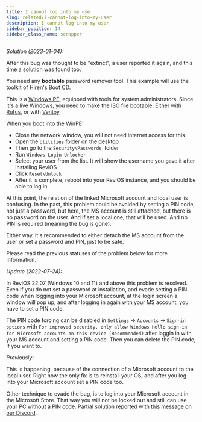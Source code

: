 ```yaml
---
title: I cannot log into my use
slug: related/i-cannot-log-into-my-user
description: I cannot log into my user
sidebar_position: 14
sidebar_class_name: scrapper
---
```


*Solution (2023-01-04):*

After this bug was thought to be "extinct", a user reported it again, and this time a solution was found too.

You need any **bootable** password remover tool. This example will use the toolkit of [Hiren's Boot CD](https://www.hirensbootcd.org/).

This is a [Windows PE](https://en.wikipedia.org/wiki/Windows_Preinstallation_Environment), equipped with tools for system administrators. Since it's a live Windows, you need to make the ISO file bootable. Either with [Rufus](https://www.google.com/search?q=how+to+use+rufus), or with [Ventoy](https://revios.rignoa.com/install/#ventoy).

When you boot into the WinPE:

* Close the network window, you will not need internet access for this
* Open the `Utilities` folder on the desktop
* Then go to the `Security\Passwords `folder
* Run `Windows Login Unlocker`
* Select your user from the list. It will show the username you gave it after installing ReviOS
* Click `Reset\Unlock`
* After it is complete, reboot into your ReviOS instance, and you should be able to log in

At this point, the relation of the linked Microsoft account and local user is confusing. In the past, this problem could be avoided by setting a PIN code, not just a password, but here, the MS account is still attached, but there is no password on the user. And if set a local one, that will be used. And no PIN is required (meaning the bug is gone).

Either way, it's recommended to either detach the MS account from the user or set a password and PIN, just to be safe.

Please read the previous statuses of the problem below for more information.

*Update (2022-07-24):*

In ReviOS 22.07 (Windows 10 and 11) and above this problem is resolved. Even if you do not set a password at installation, and evade setting a PIN code when logging into your Microsoft account, at the login screen a window will pop up, and after logging in again with your MS account, you have to set a PIN code.

The PIN code forcing can be disabled in `Settings` -> `Accounts` -> `Sign-in options` with `For improved security, only allow Windows Hello sign-in for Microsoft accounts on this device (Recommended)` after loggin in with your MS account and setting a PIN code. Then you can delete the PIN code, if you want to.

*Previously:*

This is happening, because of the connection of a Microsoft account to the local user. Right now the only fix is to reinstall your OS, and after you log into your Microsoft account set a PIN code too.

Other technique to evade the bug, is to log into your Microsoft account in the Microsoft Store. That way you will not be locked out and still can use your PC without a PIN code. Partial solution reported with [this message on our Discord](https://discord.com/channels/619835916139364383/626772969611460619/944214984047616001).